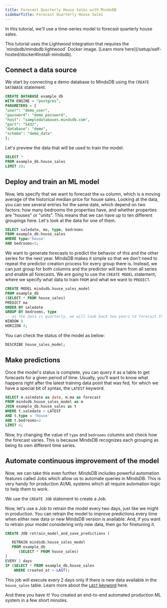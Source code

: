 ```yaml
---
title: Forecast Quarterly House Sales with MindsDB
sidebarTitle: Forecast Quarterly House Sales
---
```


In this tutorial, we'll use a time-series model to forecast quarterly house sales.

<Note>
This tutorial uses the Lightwood integration that requires the `mindsdb/mindsdb:lightwood` Docker image. [Learn more here](/setup/self-hosted/docker#install-mindsdb).
</Note>

## Connect a data source

We start by connecting a demo database to MindsDB using the `CREATE DATABASE` statement.

```sql
CREATE DATABASE example_db
WITH ENGINE = "postgres",
PARAMETERS = {
"user": "demo_user",
"password": "demo_password",
"host": "sampledatabases.mindsdb.com",
"port": "5432",
"database": "demo",
"schema": "demo_data"
};
```

Let's preview the data that will be used to train the model.

```sql
SELECT *
FROM example_db.house_sales
LIMIT 10;
```

## Deploy and train an ML model

Now, lets specify that we want to forecast the `ma` column, which is a moving average of the historical median price for house sales. Looking at the data, you can see several entries for the same date, which depend on two factors: how many bedrooms the properties have, and whether properties are "houses" or "units". This means that we can have up to ten different groupings here. Let's look at the data for one of them.

```sql
SELECT saledate, ma, type, bedrooms
FROM example_db.house_sales
WHERE type='house'
AND bedrooms=3;
```

We want to generate forecasts to predict the behavior of this and the other series for the next year. MindsDB makes it simple so that we don't need to repeat the predictor creation process for every group there is. Instead, we can just group for both columns and the predictor will learn from all series and enable all forecasts. We are going to use the `CREATE MODEL` statement, where we specify what data to train `FROM` and what we want to `PREDICT`.

```sql
CREATE MODEL mindsdb.house_sales_model
FROM example_db
(SELECT * FROM house_sales)
PREDICT ma
ORDER BY saledate
GROUP BY bedrooms, type
-- as the data is quarterly, we will look back two years to forecast the next one year
WINDOW 8
HORIZON 4;
```

You can check the status of the model as below:

```sql
DESCRIBE house_sales_model;
```

## Make predictions

Once the model's status is complete, you can query it as a table to get forecasts for a given period of time. Usually, you'll want to know what happens right after the latest training data point that was fed, for which we have a special bit of syntax, the `LATEST` keyword.

```sql
SELECT m.saledate as date, m.ma as forecast
FROM mindsdb.house_sales_model as m
JOIN example_db.house_sales as t
WHERE t.saledate > LATEST
AND t.type = 'house'
AND t.bedrooms=2
LIMIT 4;
```

Now, try changing the value of `type` and `bedrooms` columns and check how the forecast varies. This is because MindsDB recognizes each grouping as being its own different time series.

## Automate continuous improvement of the model

Now, we can take this even further. MindsDB includes powerful automation features called Jobs which allow us to automate queries in MindsDB. This is very handy for production AI/ML systems which all require automation logic to help them to work.

We use the `CREATE JOB` statement to create a Job.

Now, let's use a Job to retrain the model every two days, just like we might in production. You can retrain the model to improve predictions every time when either new data or new MindsDB version is available. And, if you want to retrain your model considering only new data, then go for finetuning it.

```sql
CREATE JOB retrain_model_and_save_predictions (

   RETRAIN mindsdb.house_sales_model
   FROM example_db
      (SELECT * FROM house_sales)
)
EVERY 2 days
IF (SELECT * FROM example_db.house_sales
    WHERE created_at > LAST);
```

This job will execute every 2 days only if there is new data available in the `house_sales` table. Learn more about the [`LAST` keyword](/mindsdb_sql/sql/create/jobs#last) here.

And there you have it! You created an end-to-end automated production ML system in a few short minutes.
